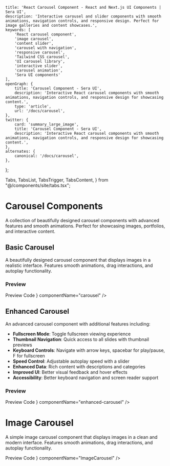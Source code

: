     title: 'React Carousel Component - React and Next.js UI Components | Sera UI',
    description: 'Interactive carousel and slider components with smooth animations, navigation controls, and responsive design. Perfect for image galleries and content showcases.',
    keywords: [
        'React carousel component',
        'image carousel',
        'content slider',
        'carousel with navigation',
        'responsive carousel',
        'Tailwind CSS carousel',
        'UI carousel library',
        'interactive slider',
        'carousel animation',
        'Sera UI components'
    ],
    openGraph: {
        title: 'Carousel Component - Sera UI',
        description: 'Interactive React carousel components with smooth animations, navigation controls, and responsive design for showcasing content.',
        type: 'article',
        url: '/docs/carousel',
    },
    twitter: {
        card: 'summary_large_image',
        title: 'Carousel Component - Sera UI',
        description: 'Interactive React carousel components with smooth animations, navigation controls, and responsive design for showcasing content.',
    },
    alternates: {
        canonical: '/docs/carousel',
    },
};

  Tabs,
  TabsList,
  TabsTrigger,
  TabsContent,
} from "@/components/site/tabs.tsx";



# Carousel Components <AI dir="left"/>

A collection of beautifully designed carousel components with advanced features and smooth animations. Perfect for showcasing images, portfolios, and interactive content.

## Basic Carousel

A beautifully designed carousel component that displays images in a realistic interface. Features smooth animations, drag interactions, and autoplay functionality.

### Preview

<Tabs defaultValue="preview" className="">
  <TabsList>
    <TabsTrigger value="preview">Preview</TabsTrigger>
    <TabsTrigger value="code">Code</TabsTrigger>
  </TabsList>
  <TabsContent value="preview">
    <ComponentRenderer component={<Carousel />} componentName="carousel" />
  </TabsContent>
  <TabsContent value="code">
    <CodeBlock filePath="src/app/docs/carousel/carousel.tsx" />
  </TabsContent>
</Tabs>

## Enhanced Carousel

An advanced carousel component with additional features including:

- **Fullscreen Mode**: Toggle fullscreen viewing experience
- **Thumbnail Navigation**: Quick access to all slides with thumbnail previews
- **Keyboard Controls**: Navigate with arrow keys, spacebar for play/pause, F for fullscreen
- **Speed Control**: Adjustable autoplay speed with a slider
- **Enhanced Data**: Rich content with descriptions and categories
- **Improved UI**: Better visual feedback and hover effects
- **Accessibility**: Better keyboard navigation and screen reader support

### Preview

<Tabs defaultValue="preview" className="">
  <TabsList>
    <TabsTrigger value="preview">Preview</TabsTrigger>
    <TabsTrigger value="code">Code</TabsTrigger>
  </TabsList>
  <TabsContent value="preview">
    <ComponentRenderer component={<EnhancedCarousel />} componentName="enhanced-carousel" />
  </TabsContent>
  <TabsContent value="code">
    <CodeBlock filePath="src/app/docs/carousel/enhanced-carousel.tsx" />
  </TabsContent>
</Tabs>

# Image Carousel
A simple image carousel component that displays images in a clean and modern interface. Features smooth animations, drag interactions, and autoplay functionality.

<Tabs defaultValue="preview" className="">
  <TabsList>
    <TabsTrigger value="preview">Preview</TabsTrigger>
    <TabsTrigger value="code">Code</TabsTrigger>
  </TabsList>
  <TabsContent value="preview">
    <ComponentRenderer component={<ImageCarousel />} componentName="ImageCarousel" />
  </TabsContent>
  <TabsContent value="code">
    <CodeBlock filePath="src/app/docs/carousel/imagecarousel.tsx" />
  </TabsContent>
</Tabs>


